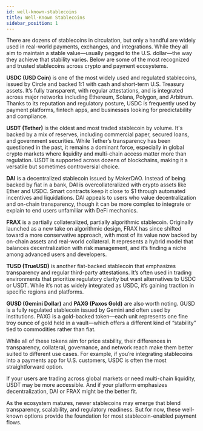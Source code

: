 ```yaml
---
id: well-known-stablecoins
title: Well-Known Stablecoins
sidebar_position: 1
---
```


There are dozens of stablecoins in circulation, but only a handful are widely used in real-world payments, exchanges, and integrations. While they all aim to maintain a stable value—usually pegged to the U.S. dollar—the way they achieve that stability varies. Below are some of the most recognized and trusted stablecoins across crypto and payment ecosystems.

**USDC (USD Coin)** is one of the most widely used and regulated stablecoins, issued by Circle and backed 1:1 with cash and short-term U.S. Treasury assets. It’s fully transparent, with regular attestations, and is integrated across major networks including Ethereum, Solana, Polygon, and Arbitrum. Thanks to its reputation and regulatory posture, USDC is frequently used by payment platforms, fintech apps, and businesses looking for predictability and compliance.

**USDT (Tether)** is the oldest and most traded stablecoin by volume. It's backed by a mix of reserves, including commercial paper, secured loans, and government securities. While Tether’s transparency has been questioned in the past, it remains a dominant force, especially in global crypto markets where liquidity and multi-chain access matter more than regulation. USDT is supported across dozens of blockchains, making it a versatile but sometimes controversial choice.

**DAI** is a decentralized stablecoin issued by MakerDAO. Instead of being backed by fiat in a bank, DAI is overcollateralized with crypto assets like Ether and USDC. Smart contracts keep it close to $1 through automated incentives and liquidations. DAI appeals to users who value decentralization and on-chain transparency, though it can be more complex to integrate or explain to end users unfamiliar with DeFi mechanics.

**FRAX** is a partially collateralized, partially algorithmic stablecoin. Originally launched as a new take on algorithmic design, FRAX has since shifted toward a more conservative approach, with most of its value now backed by on-chain assets and real-world collateral. It represents a hybrid model that balances decentralization with risk management, and it’s finding a niche among advanced users and developers.

**TUSD (TrueUSD)** is another fiat-backed stablecoin that emphasizes transparency and regular third-party attestations. It’s often used in trading environments that prioritize regulatory clarity but want alternatives to USDC or USDT. While it’s not as widely integrated as USDC, it’s gaining traction in specific regions and platforms.

**GUSD (Gemini Dollar)** and **PAXG (Paxos Gold)** are also worth noting. GUSD is a fully regulated stablecoin issued by Gemini and often used by institutions. PAXG is a gold-backed token—each unit represents one fine troy ounce of gold held in a vault—which offers a different kind of “stability” tied to commodities rather than fiat.

While all of these tokens aim for price stability, their differences in transparency, collateral, governance, and network reach make them better suited to different use cases. For example, if you’re integrating stablecoins into a payments app for U.S. customers, USDC is often the most straightforward option.

If your users are trading across global markets or need multi-chain liquidity, USDT may be more accessible. And if your platform emphasizes decentralization, DAI or FRAX might be the better fit.

As the ecosystem matures, newer stablecoins may emerge that blend transparency, scalability, and regulatory readiness. But for now, these well-known options provide the foundation for most stablecoin-enabled payment flows.





